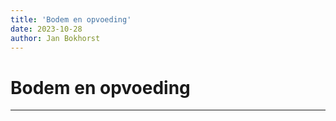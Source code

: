 ```yaml
---
title: 'Bodem en opvoeding'
date: 2023-10-28
author: Jan Bokhorst
---
```


# Bodem en opvoeding

---


       


  

